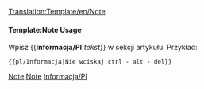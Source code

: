 <noinclude>[[Translation:Template/en/Note]]</noinclude><noinclude></noinclude>{{en/Ambox| type  = notice
| text  = <strong>Informacja</strong><br/>{{{1|Jeśli ktoś dodał ten szablon, ale nie ustawił konkretnej uwagi, należy go usunąć lub zaktualizować.}}}
}}<noinclude>

====Template:Note Usage====
Wpisz <nowiki>{{</nowiki>'''Informacja/Pl'''|'' tekst ''<nowiki>}}</nowiki> w sekcji artykułu. Przykład:
<pre>{{pl/Informacja|Nie wciskaj ctrl - alt - del}}</pre>

[[Category:en/Templates|Note]][[Category:en/Message boxes|Note]][[Category:pl/Szablony | Informacja/Pl]]</noinclude>